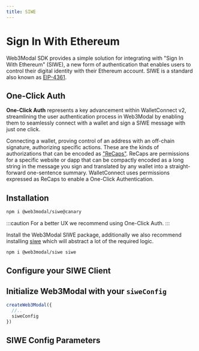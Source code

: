 ```yaml
---
title: SIWE
---
```



# Sign In With Ethereum

Web3Modal SDK provides a simple solution for integrating with "Sign In With Ethereum" (SIWE), a new form of authentication that enables users to control their digital identity with their Ethereum account.
SIWE is a standard also known as [EIP-4361](https://docs.login.xyz/general-information/siwe-overview/eip-4361).

## One-Click Auth

**One-Click Auth** represents a key advancement within WalletConnect v2, streamlining the user authentication process in Web3Modal by enabling them to seamlessly connect with a wallet and sign a SIWE message with just one click.

Connecting a wallet, proving control of an address with an off-chain signature, authorizing specific actions. These are the kinds of authorizations that can be encoded as ["ReCaps"](https://eips.ethereum.org/EIPS/eip-5573). ReCaps are permissions for a specific website or dapp that can be compactly encoded as a long string in the message you sign and translated by any wallet into a straight-forward one-sentence summary.
WalletConnect uses permissions expressed as ReCaps to enable a One-Click Authentication.

## Installation

<Tabs>
<TabItem value="one-click-auth" label="One-Click Auth">

```bash npm2yarn
npm i @web3modal/siwe@canary
```

</TabItem>
<TabItem value="legacy" label="Legacy">

:::caution
For a better UX we recommend using One-Click Auth.
:::

Install the Web3Modal SIWE package, additionally we also recommend installing [siwe](https://docs.login.xyz/) which will abstract a lot of the required logic.

```bash npm2yarn
npm i @web3modal/siwe siwe
```

</TabItem>
</Tabs>

## Configure your SIWE Client

<SiweCode />

## Initialize Web3Modal with your `siweConfig`

```ts
createWeb3Modal({
  //..
  siweConfig
})
```

## SIWE Config Parameters

<SiweParams />
